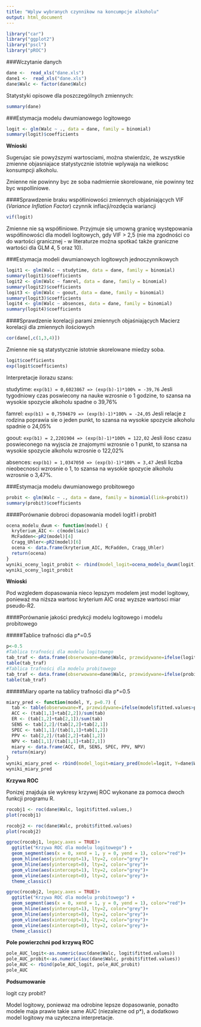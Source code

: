 ```yaml
---
title: "Wplyw wybranych czynnikow na koncumpcje alkoholu"
output: html_document
---
```

```r
library("car")
library("ggplot2")
library("pscl")
library("pROC")
```

###Wczytanie danych
```r
dane <-  read_xls("dane.xls")
dane1 <-  read_xls("dane.xls")
dane$Walc <- factor(dane$Walc)
```

Statystyki opisowe dla poszczególnych zmiennych: 
```r
summary(dane)
```

###Estymacja modelu dwumianowego logitowego

```r
logit <- glm(Walc ~ ., data = dane, family = binomial)
summary(logit)$coefficients
```
**Wnioski**

Sugerujac sie powyższymi wartosciami, można stwierdzic, że wszystkie zmienne objasniajace statystycznie istotnie wplywaja na wielkosc konsumpcji alkoholu.

Zmienne nie powinny byc ze soba nadmiernie skorelowane, nie powinny tez byc wspolliniowe.

####Sprawdzenie braku współliniowości zmiennych objaśniających
VIF (*Variance Inflation Factor*) czynnik inflacji/rozdęcia wariancji
```r
vif(logit)
```
Zmienne nie są współliniowe. Przyjmuje się umowną granicę występowania współlinowości dla modeli logitowych, gdy VIF > 2,5 (nie ma zgodności co do wartości granicznej - w literaturze można spotkać także graniczne wartości dla GLM 4, 5 oraz 10).

###Estymacja modeli dwumianowych logitowych jednoczynnikowych
```r
logit1 <- glm(Walc ~ studytime, data = dane, family = binomial)
summary(logit1)$coefficients
logit2 <- glm(Walc ~ famrel, data = dane, family = binomial)
summary(logit2)$coefficients
logit3 <- glm(Walc ~ goout, data = dane, family = binomial)
summary(logit3)$coefficients
logit4 <- glm(Walc ~ absences, data = dane, family = binomial)
summary(logit4)$coefficients
```
####Sprawdzenie korelacji parami zmiennych objaśniających
Macierz korelacji dla zmiennych ilościowych
```r
cor(dane[,c(1,3,4)]) 
```
Zmienne nie są statystycznie istotnie skorelowane miedzy soba.


```r
logit$coefficients
exp(logit$coefficients)
```
Interpretacje ilorazu szans:

studytime: ` exp(b1) = 0,6023867 => (exp(b)-1)*100% = -39,76 `
Jesli tygodniowy czas poswiecony na nauke wzrosnie o 1 godzine, to szansa na wysokie spozycie alkoholu spadne o 39,76%

famrel: ` exp(b1) = 0,7594679 => (exp(b)-1)*100% = -24,05 `
Jesli relacje z rodzina poprawia sie o jeden punkt, to szansa na wysokie spozycie alkoholu spadnie o 24,05%

goout: ` exp(b1) = 2,2201904 => (exp(b)-1)*100% = 122,02 `
Jesli ilosc czasu poswieconego na wyjscia ze znajomymi wzrosnie o 1 punkt, to szansa na wysokie spozycie alkoholu wzrosnie o 122,02%

absences: ` exp(b1) = 1,0347050 => (exp(b)-1)*100% = 3,47 `
Jesli liczba nieobecnosci wzrosnie o 1, to szansa na wysokie spozycie alkoholu wzrosnie o 3,47%.


###Estymacja modelu dwumianowego probitowego

```r
probit <- glm(Walc ~ ., data = dane, family = binomial(link=probit))
summary(probit)$coefficients
```

####Porównanie dobroci dopasowania modeli logit1 i probit1
```r
ocena_modelu_dwum <- function(model) {
  kryterium_AIC <- c(model$aic)
  McFadden<-pR2(model)[4]
  Cragg_Uhler<-pR2(model)[6]
  ocena <- data.frame(kryterium_AIC, McFadden, Cragg_Uhler)
  return(ocena)
}
wyniki_oceny_logit_probit <- rbind(model_logit=ocena_modelu_dwum(logit), model_probit=ocena_modelu_dwum(probit))
wyniki_oceny_logit_probit
```
**Wnioski**

Pod wzgledem dopasowania nieco lepszym modelem jest model logitowy, ponieważ ma niższa wartosc kryterium AIC oraz wyzsze wartosci miar pseudo-R2.


####Porównanie jakości predykcji modelu logitowego i modelu probitowego

#####Tablice trafności dla p*=0.5

```r
p<-0.5
#Tablica trafności dla modelu logitowego
tab_traf <- data.frame(obserwowane=dane$Walc, przewidywane=ifelse(logit$fitted.values>p, 1, 0))
table(tab_traf)
#Tablica trafności dla modelu probitowego
tab_traf <- data.frame(obserwowane=dane$Walc, przewidywane=ifelse(probit$fitted.values>p, 1, 0))
table(tab_traf)
```

#####Miary oparte na tablicy trafności dla p*=0.5

```r
miary_pred <- function(model, Y, p=0.7) {
  tab <- table(obserwowane=Y, przewidywane=ifelse(model$fitted.values>p, 1, 0))
  ACC <- (tab[1,1]+tab[2,2])/sum(tab)
  ER <- (tab[1,2]+tab[2,1])/sum(tab)
  SENS <- tab[2,2]/(tab[2,2]+tab[2,1])
  SPEC <- tab[1,1]/(tab[1,1]+tab[1,2])
  PPV <- tab[2,2]/(tab[2,2]+tab[1,2])
  NPV <- tab[1,1]/(tab[1,1]+tab[2,1])
  miary <- data.frame(ACC, ER, SENS, SPEC, PPV, NPV)
  return(miary)
}
wyniki_miary_pred <- rbind(model_logit=miary_pred(model=logit, Y=dane$Walc, p=0.42), model_probit=miary_pred(model=probit, Y=dane$Walc, p=0.5))
wyniki_miary_pred
```

**Krzywa ROC**

Ponizej znajduja sie wykresy krzywej ROC wykonane za pomoca dwoch funkcji programu R.
```r
rocobj1 <- roc(dane$Walc, logit$fitted.values,)
plot(rocobj1)

rocobj2 <- roc(dane$Walc, probit$fitted.values)
plot(rocobj2)

ggroc(rocobj1, legacy.axes = TRUE)+
  ggtitle("Krzywa ROC dla modelu logitowego") +
  geom_segment(aes(x = 0, xend = 1, y = 0, yend = 1), color="red")+
  geom_hline(aes(yintercept=1), lty=2, color="grey")+
  geom_hline(aes(yintercept=0), lty=2, color="grey")+
  geom_vline(aes(xintercept=1), lty=2, color="grey")+
  geom_vline(aes(xintercept=0), lty=2, color="grey")+
  theme_classic()

ggroc(rocobj2, legacy.axes = TRUE)+
  ggtitle("Krzywa ROC dla modelu probitowego") +
  geom_segment(aes(x = 0, xend = 1, y = 0, yend = 1), color="red")+
  geom_hline(aes(yintercept=1), lty=2, color="grey")+
  geom_hline(aes(yintercept=0), lty=2, color="grey")+
  geom_vline(aes(xintercept=1), lty=2, color="grey")+
  geom_vline(aes(xintercept=0), lty=2, color="grey")+
  theme_classic()
```

**Pole powierzchni pod krzywą ROC**
```r
pole_AUC_logit<-as.numeric(auc(dane$Walc, logit$fitted.values))
pole_AUC_probit<-as.numeric(auc(dane$Walc, probit$fitted.values))
pole_AUC <- rbind(pole_AUC_logit, pole_AUC_probit)
pole_AUC
```

**Podsumowanie**

logit czy probit?

Model logitowy, poniewaz ma odrobine lepsze dopasowanie, ponadto modele maja prawie takie same AUC (niezalezne od p*), a dodatkowo model logitowy ma uzyteczna interpretacje.